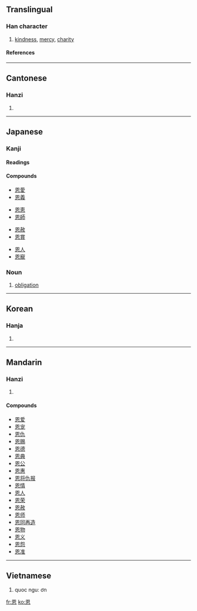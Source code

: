 ==Translingual==

===Han character===
{{Han char|rn=61|rad=心|as=06|sn=10|four=6033<sub>0</sub>|canj=田大心 (WKP)}}
# [[kindness]], [[mercy]], [[charity]]

====References====
{{Han ref|kx=0385.110|dkj=10591|dj=0716.080|hdz=42290.180|uh=6069|ud=24681|bh=AEA6|bd=44710}}

----
==Cantonese==

===Hanzi===
{{yue-hanzi|jyut=|y=yan1}}
# {{defn|Cantonese}}

----
==Japanese==

===Kanji===
{{ja-kanji|grade=5|rs=心06}}

====Readings====
{{ja-readings|on=[[おん]] (on)|kun=[[めぐみ]] (megumi)}}

====Compounds====
{{top4}}
*[[恩愛]]
*[[恩義]]
{{mid4}}
*[[恩恵]]
*[[恩師]]
{{mid4}}
*[[恩赦]]
*[[恩賞]]
{{mid4}}
*[[恩人]]
*[[恩寵]]
{{bottom}}

===Noun===
{{ja-noun|k|hira=おん|rom=on}}
# [[obligation]]

----
==Korean==

===Hanja===
{{ko-hanja|hangeul=은|eumhun=|rv=eun|mr=ŭn|y=un}}
# {{defn|Korean}}

----
==Mandarin==

===Hanzi===
{{cmn-hanzi|pin=[[ēn]] (en1)|wg=en<sup>1</sup>}}
# {{defn|Mandarin}}

====Compounds====
*[[恩爱]]
*[[恩宠]]
*[[恩仇]]
*[[恩赐]]
*[[恩德]]
*[[恩典]]
*[[恩公]]
*[[恩惠]]
*[[恩将仇报]]
*[[恩情]]
*[[恩人]]
*[[恩荣]]
*[[恩赦]]
*[[恩师]]
*[[恩同再造]]
*[[恩物]]
*[[恩义]]
*[[恩怨]]
*[[恩准]]

----
==Vietnamese==

# quoc ngu: ơn

[[fr:恩]]
[[ko:恩]]